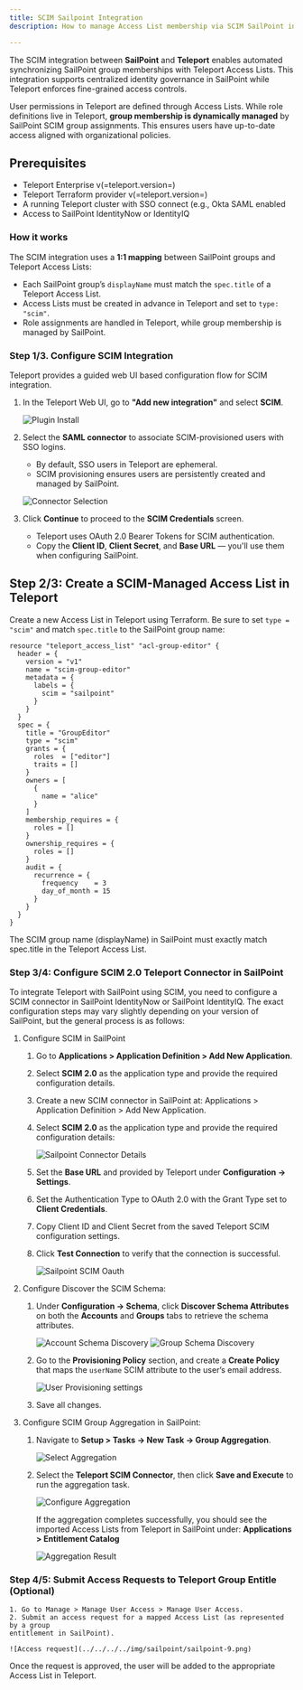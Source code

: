 ```yaml
---
title: SCIM Sailpoint Integration
description: How to manage Access List membership via SCIM SailPoint integration

---
```


The SCIM integration between **SailPoint** and **Teleport** enables automated
synchronizing SailPoint group memberships with
Teleport Access Lists. This integration supports centralized identity governance in
SailPoint while Teleport enforces fine-grained access controls.

User permissions in Teleport are defined through Access Lists. While role definitions
live in Teleport, **group membership is dynamically managed** by SailPoint SCIM group
assignments. This ensures users have up-to-date access aligned with organizational
policies.

## Prerequisites
- Teleport Enterprise v(=teleport.version=)
- Teleport Terraform provider v(=teleport.version=)
- A running Teleport cluster with SSO connect (e.g., Okta SAML enabled
- Access to SailPoint IdentityNow or IdentityIQ



### How it works

The SCIM integration uses a **1:1 mapping** between SailPoint groups and Teleport
Access Lists:

- Each SailPoint group’s `displayName` must match the `spec.title` of a Teleport
  Access List.
- Access Lists must be created in advance in Teleport and set to `type: "scim"`.
- Role assignments are handled in Teleport, while group membership is managed by
  SailPoint.


### Step 1/3. Configure SCIM Integration
Teleport provides a guided web UI based configuration flow for SCIM integration.

1. In the Teleport Web UI, go to **"Add new integration"** and select **SCIM**.


   ![Plugin Install](../../../../img/sailpoint/plugin-install.png)


2. Select the **SAML connector** to associate SCIM-provisioned users with SSO logins.

   - By default, SSO users in Teleport are ephemeral.
   - SCIM provisioning ensures users are persistently created and managed by
     SailPoint.

   ![Connector Selection](../../../../img/sailpoint/plugin-connector.png)


3. Click **Continue** to proceed to the **SCIM Credentials** screen.

   - Teleport uses OAuth 2.0 Bearer Tokens for SCIM authentication.
   - Copy the **Client ID**, **Client Secret**, and **Base URL** — you'll use them
     when configuring SailPoint.

## Step 2/3: Create a SCIM-Managed Access List in Teleport

Create a new Access List in Teleport using Terraform. Be sure to set `type = "scim"`
and match `spec.title` to the SailPoint group name:


```hlc
resource "teleport_access_list" "acl-group-editor" {
  header = {
    version = "v1"
    name = "scim-group-editor"
    metadata = {
      labels = {
        scim = "sailpoint"
      }
    }
  }
  spec = {
    title = "GroupEditor"
    type = "scim"
    grants = {
      roles  = ["editor"]
      traits = []
    }
    owners = [
      {
        name = "alice"
      }
    ]
    membership_requires = {
      roles = []
    }
    ownership_requires = {
      roles = []
    }
    audit = {
      recurrence = {
        frequency    = 3
        day_of_month = 15
      }
    }
  }
}
```


<Admonition type="info">
    The SCIM group name (displayName) in SailPoint must exactly match
    spec.title in the Teleport Access List.
</Admonition>


### Step 3/4: Configure SCIM 2.0 Teleport Connector in SailPoint

To integrate Teleport with SailPoint using SCIM, you need to configure a SCIM connector in SailPoint IdentityNow or SailPoint IdentityIQ.
The exact configuration steps may vary slightly depending on your version of SailPoint, but the general process is as follows:

1. Configure SCIM in SailPoint

   1. Go to **Applications > Application Definition > Add New Application**.

   2. Select **SCIM 2.0** as the application type and provide the required configuration details.

   3. Create a new SCIM connector in SailPoint at: Applications > Application Definition > Add New Application.

   4. Select **SCIM 2.0** as the application type and provide the required configuration details:

      ![Sailpoint Connector Details](../../../../img/sailpoint/sailpoint-1.png)

   5. Set the **Base URL** and provided by Teleport under **Configuration -> Settings**.

   6. Set the Authentication Type to OAuth 2.0 with the Grant Type set to **Client Credentials**.

   7. Copy Client ID and Client Secret from the saved Teleport SCIM configuration settings.

   8. Click **Test Connection** to verify that the connection is successful.

      ![Sailpoint SCIM Oauth](../../../../img/sailpoint/sailspoint-scim-config.png)

2. Configure Discover the SCIM Schema:

   1. Under  **Configuration -> Schema**, click **Discover Schema Attributes** on both the **Accounts** and **Groups** tabs to retrieve the schema attributes.

      ![Account Schema Discovery](../../../../img/sailpoint/sailpoint-3.png)
      ![Group Schema Discovery](../../../../img/sailpoint/sailpoint-4.png)

   2. Go to the **Provisioning Policy** section, and create a **Create Policy** that maps the `userName` SCIM attribute to the user’s email address.

      ![User Provisioning settings](../../../../img/sailpoint/sailpoint-5.png)

   3. Save all changes.

3. Configure SCIM Group Aggregation in SailPoint:
   1. Navigate to **Setup > Tasks -> New Task -> Group Aggregation**.

      ![Select Aggregation](../../../../img/sailpoint/sailpoint-6.png)

   2. Select the **Teleport SCIM Connector**, then click **Save and Execute** to run the aggregation task.

      ![Configure Aggregation](../../../../img/sailpoint/sailpoint-7.png)

      If the aggregation completes successfully,
      you should see the imported Access Lists from Teleport in SailPoint under: **Applications > Entitlement Catalog**

      ![Aggregation Result](../../../../img/sailpoint/sailpoint-8.png)

### Step 4/5: Submit Access Requests to Teleport Group Entitle (Optional)

    1. Go to Manage > Manage User Access > Manage User Access.
    2. Submit an access request for a mapped Access List (as represented by a group
    entitlement in SailPoint).

    ![Access request](../../../../img/sailpoint/sailpoint-9.png)

Once the request is approved, the user will be added to the appropriate Access List in Teleport.
